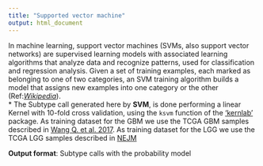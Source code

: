 ```yaml
---
title: "Supported vector machine"
output: html_document
---
```


In machine learning, support vector machines (SVMs, also support vector networks) are supervised learning models with associated learning algorithms that analyze data and recognize patterns, used for classification and regression analysis. Given a set of training examples, each marked as belonging to one of two categories, an SVM training algorithm builds a model that assigns new examples into one category or the other (Ref:[*Wikipedia*](http://en.wikipedia.org/wiki/Support_vector_machine)).      
* The Subtype call generated here by **SVM**, is done performing a linear Kernel with 10-fold cross validation, using the `ksvm` function of the [‘kernlab’](http://cran.r-project.org/web/packages/kernlab/kernlab.pdf) package. As training dataset for the GBM we use the TCGA GBM samples described in [Wang Q. et al. 2017](https://www.ncbi.nlm.nih.gov/pubmed/28697342). As training dataset for the LGG we use the TCGA LGG samples described in [NEJM](http://www.ncbi.nlm.nih.gov/pubmed/26061751)  

**Output format**: Subtype calls with the probability model   
